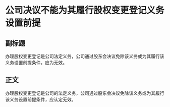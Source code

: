 # 公司决议不能为其履行股权变更登记义务设置前提
## 副标题
办理股权变更登记是公司法定义务，公司通过股东会决议免除该义务或为其履行该义务设置前提条件，应为无效。
## 正文
办理股权变更登记是公司的法定义务，公司通过股东会决议免除该义务或为其履行该义务设置前提条件，应认定无效。